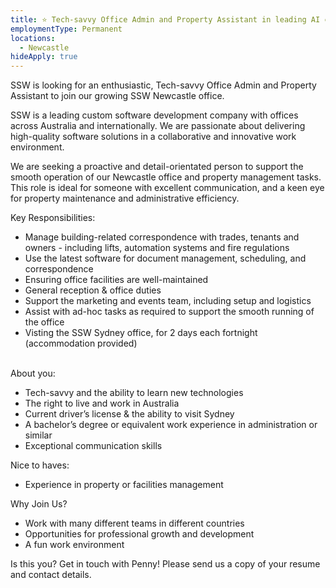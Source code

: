 ```yaml
---
title: ⭐ Tech-savvy Office Admin and Property Assistant in leading AI company
employmentType: Permanent
locations:
  - Newcastle
hideApply: true
---
```


SSW is looking for an enthusiastic, Tech-savvy Office Admin and Property Assistant to join our growing SSW Newcastle office.

SSW is a leading custom software development company with offices across Australia and internationally. We are passionate about delivering high-quality software solutions in a collaborative and innovative work environment.

We are seeking a proactive and detail-orientated person to support the smooth operation of our Newcastle office and property management tasks. This role is ideal for someone with excellent communication, and a keen eye for property maintenance and administrative efficiency.

Key Responsibilities:

* Manage building-related correspondence with trades, tenants and owners - including lifts, automation systems and fire regulations
* Use the latest software for document management, scheduling, and correspondence
* Ensuring office facilities are well-maintained
* General reception & office duties
* Support the marketing and events team, including setup and logistics
* Assist with ad-hoc tasks as required to support the smooth running of the office
* Visting the SSW Sydney office, for 2 days each fortnight (accommodation provided)

\
About you:

* Tech-savvy and the ability to learn new technologies
* The right to live and work in Australia
* Current driver’s license & the ability to visit Sydney
* A bachelor’s degree or equivalent work experience in administration or similar
* Exceptional communication skills

Nice to haves:

* Experience in property or facilities management

Why Join Us?

* Work with many different teams in different countries
* Opportunities for professional growth and development
* A fun work environment

Is this you? Get in touch with Penny! Please send us a copy of your resume and contact details.
